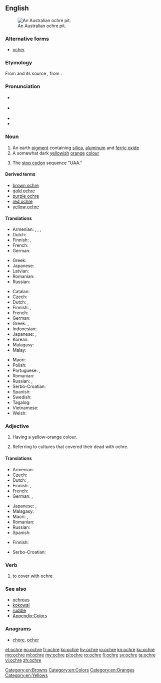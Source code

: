 ==English==
{{was wotd|2010|August|3}}
{{wikipedia}}

[[File:AboriginalOchrePitCentralAustralia.JPG|thumb|right|An Australian ochre pit.]]

===Alternative forms===
* [[ocher]]

===Etymology===
From {{etyl|fro|en}} {{term|ocre|lang=fro}} and its source {{etyl|la|en}} {{m|la|ōchra}}, from {{etyl|grc|en}} {{term|lang=grc|ὤχρα|tr=ōkhra||pale yellow}}.

===Pronunciation===
* {{a|UK}} {{IPA|/ˈəʊkə/|lang=en}}
* {{a|US}} {{IPA|/ˈoʊkɚ/|lang=en}}
* {{audio|en-us-ochre.ogg|Audio (US)|lang=en}}
* {{rhymes|əʊkə(r)|lang=en}}

===Noun===
{{en-noun}}

# An earth [[pigment]] containing [[silica]], [[aluminum]] and [[ferric oxide]]
# A somewhat dark [[yellow]]ish [[orange]] [[color|colour]]
#: {{color panel|E3A857}}
# {{context|molecular biology|colloquial|lang=en}} The [[stop codon]] sequence "UAA."

====Derived terms====
* [[brown ochre]]
* [[gold ochre]]
* [[purple ochre]]
* [[red ochre]]
* [[yellow ochre]]

====Translations====
{{trans-top|earth pigment}}
* Armenian: {{t|hy|օխրա|tr=òxra}}, {{t|hy|օքրա|tr=òk’ra}}, {{t|hy|դեղնդեղ|tr=deġndeġ}}, {{t|hy|դեղնահող|tr=deġnahoġ}}
* Dutch: {{t+|nl|oker|n}}
* Finnish: {{t+|fi|keltamulta}}, {{t+|fi|okra}}
* French: {{t+|fr|ocre|f}}
* German: {{t+|de|Ocker|m}}
{{trans-mid}}
* Greek: {{t+|el|ώχρα|f|tr=óchra}}
* Japanese: {{t|ja|黄土|tr=おうど, ōdo|sc=Jpan}}
* Latvian: {{t|lv|okers|m}}
* Romanian: {{t+|ro|ocru|n}}
* Russian: {{t+|ru|охра|f|tr=óxra}}
{{trans-bottom}}

{{trans-top|yellowish-orange colour}}
* Catalan: {{t|ca|ocre}}
* Czech: {{t|cs|okr|m}}
* Dutch: {{t+|nl|oker|n}}, {{t|nl|okerkleur}}
* Finnish: {{t+|fi|okra}}, {{t|fi|okrankeltainen}}
* French: {{t+|fr|ocre|f}}
* German: {{t+|de|Ocker}}
* Greek: {{t+|el|ώχρα|f|tr=óchra}}, {{t|el|υποκίτρινο|n|tr=ypokítrino}}
* Indonesian: {{t+|id|oker}}
* Japanese: {{t|ja|オーカー|tr=ōkā|sc=Jpan}}, {{t|ja|黄土色|tr=おうどいろ, ōdo|sc=Jpan}}
* Korean: {{t|ko|황토|sc=Hang}}
* Malagasy: {{t+|mg|bibidia}}
* Malay: {{t|ms|oker}}
{{trans-mid}}
* Maori: {{t|mi|kōkōwai}}
* Polish: {{t+|pl|ochra|f}}
* Portuguese: {{t+|pt|ocre|m}}, {{t|pt|ocra|f}}
* Romanian: {{t+|ro|ocru}}
* Russian: {{t|ru|жёлто-оранжевый}} {{t+|ru|цвет|m}}, {{t+|ru|охра}}
* Serbo-Croatian: {{t+|sh|oker}}
* Spanish: {{t+|es|ocre}}
* Swedish: {{t+|sv|ockra|c}}
* Tagalog: {{t|tl|okre}}
* Vietnamese: {{t|vi|thổ hoàng}}
* Welsh: {{t|cy|ocr|f}}
{{trans-bottom}}

===Adjective===
{{en-adj|-}}

# Having a yellow-orange colour.
# {{context|archaeology|lang=en}} Referring to cultures that covered their dead with ochre.

====Translations====
{{trans-top|having yellow-orange colour}}
* Armenian: {{t|hy|դեղնակարմիր|tr=deġnakarmir}}
* Czech: {{t+|cs|okrový}}
* Dutch: {{t+|nl|oker}}, {{t|nl|okerkleurig}}
* Finnish: {{t+|fi|okra}}, {{t|fi|okrankeltainen}}
* French: {{t+|fr|ocre}}
* German: {{t+|de|ocker}}, {{t|de|ockerfarben}}
{{trans-mid}}
* Japanese: {{t-check|ja|オーカーの|tr=ōkā no|sc=Jpan}}, {{t-check|ja|黄土色の|tr=おうどいろの, ōdo no|sc=Jpan}}
* Malagasy: {{t+|mg|bibidia}}
* Maori: {{t|mi|kōkōwai}}, {{t|mi|hōrua}}
* Romanian: {{t+|ro|ocru}}
* Russian: {{t|ru|жёлто-оранжевый}}
* Spanish: {{t+|es|ocre}}
{{trans-bottom}}

{{trans-top|in archeology}}
* Finnish: {{t|fi|okrahauta|alt=okrahauta-}}
{{trans-mid}}
{{trans-bottom}}

{{checktrans-top}}
* Serbo-Croatian: {{t+check|sh|oker|m}}<!-- noun or adjective? -->
{{trans-bottom}}

===Verb===
{{en-verb|ochr}}

# to cover with ochre

===See also===
* [[ochrous]]
* [[kokowai]]
* [[ruddle]]
* [[Appendix:Colors]]

===Anagrams===
* [[chore#English|chore]], [[ocher#English|ocher]]

[[Category:en:Browns]]
[[Category:en:Colors]]
[[Category:en:Oranges]]
[[Category:en:Yellows]]

[[et:ochre]]
[[eo:ochre]]
[[fr:ochre]]
[[ko:ochre]]
[[hy:ochre]]
[[io:ochre]]
[[kn:ochre]]
[[ku:ochre]]
[[mg:ochre]]
[[ml:ochre]]
[[my:ochre]]
[[pl:ochre]]
[[ro:ochre]]
[[fi:ochre]]
[[sv:ochre]]
[[ta:ochre]]
[[vi:ochre]]
[[zh:ochre]]
